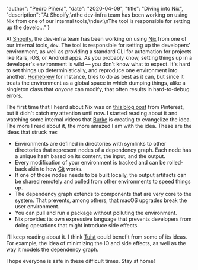 
  "author": "Pedro Piñera",
  "date": "2020-04-09",
  "title": "Diving into Nix",
  "description": "At Shopify,\nthe dev-infra team has been working on using Nix from one of our internal tools,\ndev.\nThe tool is responsible for setting up the develo..."
}




At [Shopify](https://shopify.com),
the dev-infra team has been working on using [Nix](https://nixos.org/nix/) from one of our internal tools,
`dev`.
The tool is responsible for setting up the developers' environment,
as well as providing a standard CLI for automation for projects like Rails, iOS, or Android apps.
As you probably know,
setting things up in a developer's environment is wild —
you don't know what to expect.
It's hard to set things up deterministically,
and reproduce one environment into another.
[Homebrew](https://brew.sh) for instance,
tries to do as best as it can,
but since it treats the environment as a global space in which dumping things,
alike a singleton class that _anyone_ can modify,
that often results in hard-to-debug errors.

The first time that I heard about Nix was on [this blog post](https://medium.com/pinterest-engineering/continuous-integration-for-ios-with-nix-and-buildkite-ef5b36c5292d) from Pinterest,
but it didn't catch my attention until now.
I started reading about it and watching some internal videos that [Burke](https://twitter.com/burkelibbey) is creating to evangelize the idea.
The more I read about it, the more amazed I am with the idea.
These are the ideas that struck me:

- Environments are defined in directories with symlinks to other directories that represent nodes of a dependency graph. Each node has a unique hash based on its content, the input, and the output.
- Every modification of your environment is tracked and can be rolled-back akin to how [Git](https://git-scm.com/) works.
- If one of those nodes needs to be built locally, the output artifacts can be shared remotely and pulled from other environments to speed things up.
- The dependency graph extends to components that are very core to the system.
  That prevents, among others, that macOS upgrades break the user environment.
- You can pull and run a package without polluting the environment.
- Nix provides its own expressive language that prevents developers from doing operations that might introduce side effects.

I'll keep reading about it.
I think [Tuist](https://tuist.io) could benefit from some of its ideas.
For example, the idea of minimizing the IO and side effects,
as well as the way it models the dependency graph.

I hope everyone is safe in these difficult times. Stay at home!

    